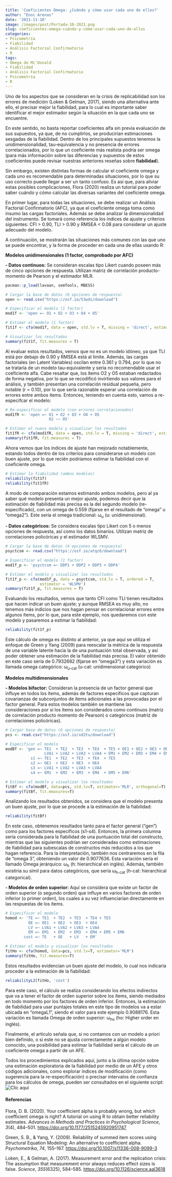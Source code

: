 ```yaml
---
title: 'Coeficientes Omega: ¿Cuándo y cómo usar cada uno de ellos?'
author: "Enoc Arenas"
date: '2021-11-10'
image: /images/post/Portada-10-2021.png
slug: coeficientes-omega-cuándo-y-cómo-usar-cada-uno-de-ellos
categories:
- Psicometría
- Fiabilidad
- Análisis Factorial Confirmatorio
- R
tags:
- Omega de Mc'Donald
- Fiabilidad
- Análisis Factorial Confirmatorio
- Psicometría
- R
---
```


Uno de los aspectos que se consideran en la crisis de replicabilidad son los errores de medición (Loken & Gelman, 2017), siendo una alternativa ante ello, el precisar mejor la fiabilidad, para lo cual es importante saber identificar el mejor estimador según la situación en la que cada uno se encuentre.

En este sentido, no basta reportar coeficientes alfa sin previa evaluación de sus supuestos, ya que, de no cumplirlos, se producirían estimaciones sesgadas de la fiabilidad. Dentro de los principales supuestos tenemos la unidimensionalidad, tau-equivalencia y no presencia de errores correlacionados, por lo que un coeficiente más realista podría ser omega (para más información sobre las diferencias y supuestos de estos coeficientes puede revisar nuestras anteriores reseñas sobre **fiabilidad**).

Sin embargo, existen distintas formas de calcular el coeficiente omega y cada uno es recomendable para determinadas situaciones, por lo que su uso correcto puede llegar a ser un tanto confuso. Es así que, para aliviar estas posibles complicaciones, Flora (2020) realiza un tutorial para poder saber cuándo y cómo calcular las diversas variantes del coeficiente omega.

En primer lugar, para todas las situaciones, se debe realizar un Análisis Factorial Confirmatorio (AFC), ya que el coeficiente omega toma como insumo las cargas factoriales. Además se debe analizar la dimensionalidad del instrumento. Se tomará como referencia los índices de ajuste y criterios siguientes: CFI > 0.90, TLI > 0.90 y RMSEA < 0.08 para considerar un ajuste adecuado del modelo. 

A continuación, se mostrarán las situaciones más comunes con las que uno se puede encontrar, y la forma de proceder en cada una de ellas usando R:

**Modelos unidimensionales (1 factor, comprobado por AFC)**

**-	Datos continuos:** Se consideran escalas tipo Likert cuando poseen más de cinco opciones de respuesta. Utilizan matriz de correlación producto-momento de Pearson y el estimador MLR.

```r
pacman::p_load(lavaan, semTools, MBESS)
```

```r
# Cargar la base de datos (6 opciones de respuesta)
open <- read.csv("https://osf.io/53wdz/download")

# Especificar el modelo (1 factor)
mod1f <- 'open =~ O1 + O2 + O3 + O4 + O5'

# Estimar el modelo (1 factor)
fit1f <- cfa(mod1f, data = open, std.lv = T, missing = 'direct', estimator = 'MLR')

# Visualizar los resultados
summary(fit1f, fit.measures = T)
```

Al evaluar estos resultados, vemos que no es un modelo idóneo, ya que TLI está por debajo de 0.90 y RMSEA está al límite. Además, las cargas factoriales (en Latent Variables) oscilan entre 0.361 y 0.794, por lo que no se trataría de un modelo tau-equivalente y sería no recomendable usar el coeficiente alfa. Cabe resaltar que, los ítems O2 y O5 estaban redactados de forma negativa, por lo que se recodificó invirtiendo sus valores para el análisis, y también presentan una correlación residual pequeña, pero notable (r = 0.10), por lo que sería razonable esperar una correlación de errores entre ambos ítems. Entonces, teniendo en cuenta esto, vamos a re-especifcar el modelo:

```r
# Re-especificar el modelo (con errores correlacionados)
mod1fR <- 'open =~ O1 + O2 + O3 + O4 + O5
                   O2 ~~ O5'

# Estimar el nuevo modelo y visualizar los resultados
fit1fR <- cfa(mod1fR, data = open, std.lv = T, missing = 'direct', estimator = 'MLR')
summary(fit1fR, fit.measures = T)
```

Ahora vemos que los índices de ajuste han mejorado notablemente, estando todos dentro de los criterios para considerarse un modelo con buen ajuste, por lo que recién podríamos estimar la fiabilidad con el coeficiente omega.

```r
# Estimar la fiabilidad (ambos modelos)
reliability(fit1f)
reliability(fit1fR)
```

A modo de comparación estamos estimando ambos modelos, pero al ya saber qué modelo presenta un mejor ajuste, podemos decir que la estimación de fiabilidad más precisa es la del segundo modelo (re-especificado), con un omega de 0.559 (fijarse en el resultado de “omega” u “omega2”). Este sería el omega tradicional: ω<sub>u</sub> (u: unidimensional).

**-	Datos categóricos:** Se considera escalas tipo Likert con 5 o menos opciones de respuesta, así como los datos binarios. Utilizan matriz de correlaciones policóricas y el estimador WLSMV.

```r
# Cargar la base de datos (4 opciones de respuesta)
psyctcsm <- read.csv("https://osf.io/atqc6/download")

# Especificar el modelo (1 factor)
mod1f_p <- 'psyctcsm =~ DDP1 + DDP2 + DDP3 + DDP4'

# Estimar el modelo y visualizar los resultados
fit1f_p <- cfa(mod1f_p, data = psyctcsm, std.lv = T, ordered = T,
               estimator = 'WLSMV')
summary(fit1f_p, fit.measures = T)
```

Evaluando los resultados, vemos que tanto CFI como TLI tienen resultados que hacen indicar un buen ajuste; y aunque RMSEA es muy alto, no tenemos más indicios que nos hagan pensar en correlacionar errores entre algunos ítems, por lo que, para este ejemplo, nos quedaremos con este modelo y pasaremos a estimar la fiabilidad:

```r
reliability(fit1f_p)
```

Este cálculo de omega es distinto al anterior, ya que aquí se utiliza el enfoque de Green y Yang (2009) para reescalar la métrica de la respuesta de una variable latente hacia la de una puntuación total observada, y así poder obtener una estimación de la fiabilidad más precisa. El valor obtenido en este caso sería de 0.7932682 (fijarse en “omega3”) y esta variación es llamada omega categórico: ω<sub>u-cat</sub> (u-cat: unidimensional categórico)

**Modelos multidimensionales**

**- Modelos bifactor:** Consideran la presencia de un factor general que influye en todos los ítems, además de factores específicos que capturan covarianzas de subconjuntos de ítems adicionales a las provocadas por el factor general. Para estos modelos también se mantiene las consideraciones por si los ítems son considerados como continuos (matriz de correlación producto momento de Pearson) o categóricos (matriz de correlaciones policóricas).

```r
# Cargar base de datos (6 opciones de respuesta)
pcs <- read.csv("https://osf.io/xd2tu/download")

# Especificar el modelo
modBf <- 'gen =~ TE1  + TE2  + TE3  + TE4  + TE5 + OE1 + OE2 + OE3 + OE4 +
                 LVA1 + LVA2 + LVA3 + LVA4 + EM1 + EM2 + EM3 + EM4 + EM5 + EM6
           s1 =~ TE1  + TE2  + TE3  + TE4  + TE5 
           s2 =~ OE1  + OE2  + OE3  + OE4
           s3 =~ LVA1 + LVA2 + LVA3 + LVA4
           s4 =~ EM1  + EM2  + EM3  + EM4  + EM5 + EM6'

# Estimar el modelo y visualizar los resultados
fitBf <- cfa(modBf, data=pcs, std.lv=T, estimator='MLR', orthogonal=T)
summary(fitBf, fit.measures=T)
```

Analizando los resultados obtenidos, se considera que el modelo presenta un buen ajuste, por lo que se procede a la estimación de la fiabilidad:

```r
reliability(fitBf)
```

En este caso, obtenemos resultados tanto para el factor general (“gen”) como para los factores específicos (s1-s4). Entonces, la primera columna sería considerada para la fiabilidad de una puntuación total del constructo, mientras que las siguientes podrían ser consideradas como estimaciones de fiabilidad para subescalas de constructos más reducidos a los que hagan referencia. Para la interpretación, también nos centraremos en la fila de “omega 3”, obteniendo un valor de 0.9077636. Esta variación sería el llamado Omega jerárquico: ω<sub>h</sub> (h: hierarchical en inglés). Además, también existiría su símil para datos categóricos, que sería ω<sub>h-cat</sub> (h-cat: hierarchical categorical).

**-	Modelos de orden superior:** Aquí se considera que existe un factor de orden superior (o segundo orden) que influye en varios factores de orden inferior (o primer orden), los cuales a su vez influenciarían directamente en las respuestas de los ítems.

```r
# Especificar el modelo
homod <- 'TE =~ TE1  + TE2  + TE3  + TE4 + TE5 
          OE =~ OE1  + OE2  + OE3  + OE4
          LV =~ LVA1 + LVA2 + LVA3 + LVA4
          EM =~ EM1  + EM2  + EM3  + EM4 + EM5 + EM6
        cost =~ TE   + OE   + LV   + EM'

# Estimar el modelo y visualizar los resultados
fitHo <- cfa(homod, data=pcs, std.lv=T, estimator='MLM')
summary(fitHo, fit.measures=T)
```

Estos resultados evidencian un buen ajuste del modelo, lo cual nos indicaría proceder a la estimación de la fiabilidad:

```r
reliabilityL2(fitHo, 'cost')
```

Para este caso, el cálculo se realiza considerando los efectos indirectos que va a tener el factor de orden superior sobre los ítems, siendo mediados en todo momento por los factores de orden inferior. Entonces, la estimación de fiabilidad para usar puntajes totales en este tipo de modelos va a estar ubicada en “omegaL1”, siendo el valor para este ejemplo 0.9088176. Esta variación es llamada Omega de orden superior: ω<sub>ho</sub> (ho: Higher order en inglés).

Finalmente, el artículo señala que, si no contamos con un modelo a priori bien definido, o si este no se ajusta correctamente a algún modelo conocido, una posibilidad para estimar la fiabilidad sería el cálculo de un coeficiente omega a partir de un AFE.

Todos los procedimientos explicados aquí, junto a la última opción sobre una estimación exploratoria de la fiabilidad por medio de un AFE y otros códigos adicionales, como explorar índices de modificación (como sugerencia para la re-especificación) o precisar intervalos de confianza para los cálculos de omega, pueden ser consultados en el siguiente script: ![Clic aquí](Images/Script_Ejemplo.R)


#### Referencias

Flora, D. B. (2020). Your coefficient alpha is probably wrong, but which coefficient omega is right? A tutorial on using R to obtain better reliability estimates. *Advances in Methods and Practices in Psychological Science*, *3*(4), 484–501. [https://doi.org/10.1177/2515245920951747](https://doi.org/10.1177/2515245920951747){target="_blank"}

Green, S. B., & Yang, Y. (2009). Reliability of summed item scores using Structural Equation Modeling: An alternative to coefficient alpha. *Psychometrika*, *74*, 155–167. [https://doi.org/10.1007/s11336-008-9099-3](https://doi.org/10.1007/s11336-008-9099-3){target="_blank"}

Loken, E., & Gelman, A. (2017). Measurement error and the replication crisis: The assumption that measurement error always reduces effect sizes is false. *Science*, *355*(6325), 584–585. [https://doi.org/10.1126/science.aal3618](https://doi.org/10.1126/science.aal3618){target="_blank"}
